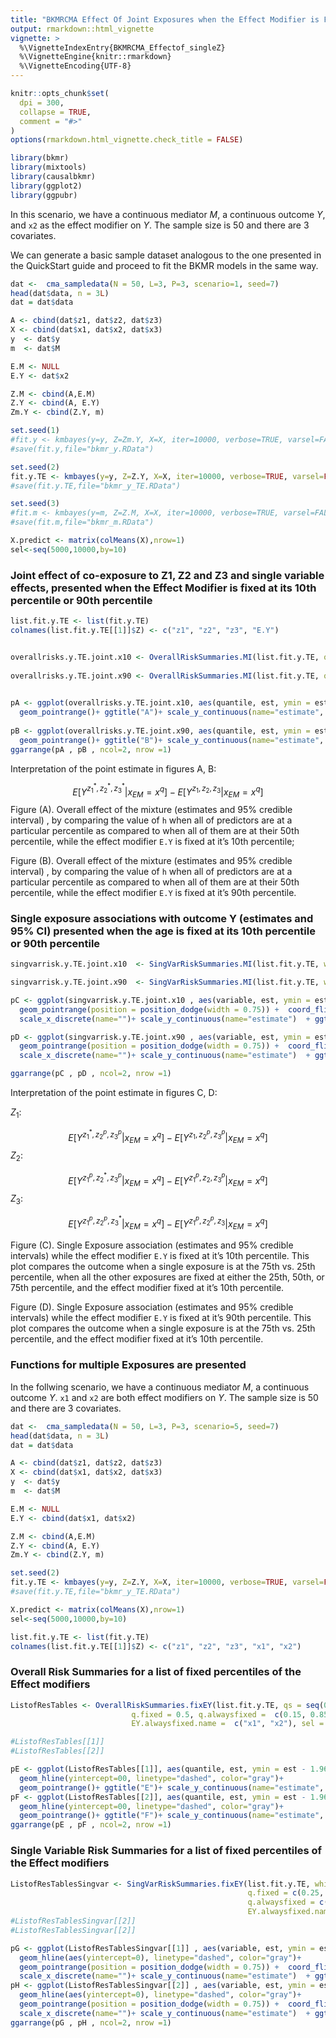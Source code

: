 ```yaml
---
title: "BKMRCMA Effect Of Joint Exposures when the Effect Modifier is Fixed"
output: rmarkdown::html_vignette
vignette: >
  %\VignetteIndexEntry{BKMRCMA_Effectof_singleZ}
  %\VignetteEngine{knitr::rmarkdown}
  %\VignetteEncoding{UTF-8}
---
```

 
```r
knitr::opts_chunk$set(
  dpi = 300, 
  collapse = TRUE,
  comment = "#>"
)
options(rmarkdown.html_vignette.check_title = FALSE)
```

```r
library(bkmr)
library(mixtools)
library(causalbkmr)
library(ggplot2)
library(ggpubr)
```

In this scenario, we have a continuous mediator $M$, a continuous outcome $Y$, and `x2` as the effect modifier on $Y$. The sample size is 50 and there are 3 covariates. 

We can generate a basic sample dataset analogous to the one presented in the QuickStart guide and proceed to fit the BKMR models in the same way. 
 
```r
dat <-  cma_sampledata(N = 50, L=3, P=3, scenario=1, seed=7) 
head(dat$data, n = 3L)
dat = dat$data

A <- cbind(dat$z1, dat$z2, dat$z3)
X <- cbind(dat$x1, dat$x2, dat$x3)
y  <- dat$y
m  <- dat$M 

E.M <- NULL
E.Y <- dat$x2

Z.M <- cbind(A,E.M) 
Z.Y <- cbind(A, E.Y) 
Zm.Y <- cbind(Z.Y, m)

set.seed(1)
#fit.y <- kmbayes(y=y, Z=Zm.Y, X=X, iter=10000, verbose=TRUE, varsel=FALSE) 
#save(fit.y,file="bkmr_y.RData")

set.seed(2)
fit.y.TE <- kmbayes(y=y, Z=Z.Y, X=X, iter=10000, verbose=TRUE, varsel=FALSE) 
#save(fit.y.TE,file="bkmr_y_TE.RData")

set.seed(3)
#fit.m <- kmbayes(y=m, Z=Z.M, X=X, iter=10000, verbose=TRUE, varsel=FALSE) 
#save(fit.m,file="bkmr_m.RData")

X.predict <- matrix(colMeans(X),nrow=1)
sel<-seq(5000,10000,by=10)
```

 

### Joint effect of co-exposure to Z1, Z2 and Z3 and single variable effects, presented when the Effect Modifier is fixed at its 10th percentile or 90th percentile

```r
list.fit.y.TE <- list(fit.y.TE) 
colnames(list.fit.y.TE[[1]]$Z) <- c("z1", "z2", "z3", "E.Y")


overallrisks.y.TE.joint.x10 <- OverallRiskSummaries.MI(list.fit.y.TE, qs = seq(0.1, 0.9, by = 0.05), q.fixed = 0.5, q.alwaysfixed = 0.1, index.alwaysfixed = 4, sel = sel, method="approx") 
 
overallrisks.y.TE.joint.x90 <- OverallRiskSummaries.MI(list.fit.y.TE, qs = seq(0.1, 0.9, by = 0.05), q.fixed = 0.5, q.alwaysfixed = 0.9, index.alwaysfixed = 4, sel = sel, method="approx") 
 

pA <- ggplot(overallrisks.y.TE.joint.x10, aes(quantile, est, ymin = est - 1.96*sd, ymax = est + 1.96*sd)) +  geom_hline(yintercept=00, linetype="dashed", color="gray")+ 
  geom_pointrange()+ ggtitle("A")+ scale_y_continuous(name="estimate", limits = c(-1.3, 1.8)) 
 
pB <- ggplot(overallrisks.y.TE.joint.x90, aes(quantile, est, ymin = est - 1.96*sd, ymax = est + 1.96*sd)) +  geom_hline(yintercept=00, linetype="dashed", color="gray")+ 
  geom_pointrange()+ ggtitle("B")+ scale_y_continuous(name="estimate", limits = c(-1.3, 1.8))  
ggarrange(pA , pB , ncol=2, nrow =1)
```

Interpretation of the point estimate in figures A, B:

$$E[Y^{z_1^*, z_2^*, z_3^*}|x_{EM} = x^q] - E[Y^{z_1, z_2, z_3}|x_{EM} = x^q]$$
Figure (A). Overall effect of the mixture (estimates and 95% credible interval) , by comparing the value of `h` when all of predictors are at a particular percentile as compared to when all of them are at their 50th percentile, while the effect modifier `E.Y` is fixed at it's 10th percentile;


Figure (B). Overall effect of the mixture (estimates and 95% credible interval) , by comparing the value of `h` when all of predictors are at a particular percentile as compared to when all of them are at their 50th percentile, while the effect modifier `E.Y` is fixed at it's 90th percentile. 



### Single exposure associations with outcome Y (estimates and 95% CI) presented when the age is fixed at its 10th percentile or 90th percentile


```r
singvarrisk.y.TE.joint.x10  <- SingVarRiskSummaries.MI(list.fit.y.TE, which.z=c(1,2,3), qs.diff = c(0.25, 0.75), q.fixed = c(0.25, 0.50, 0.75), q.alwaysfixed = 0.1, index.alwaysfixed = 4, sel=sel, method = "approx")

singvarrisk.y.TE.joint.x90  <- SingVarRiskSummaries.MI(list.fit.y.TE, which.z=c(1,2,3), qs.diff = c(0.25, 0.75), q.fixed = c(0.25, 0.50, 0.75), q.alwaysfixed = 0.9, index.alwaysfixed = 4, sel=sel, method = "approx")

pC <- ggplot(singvarrisk.y.TE.joint.x10 , aes(variable, est, ymin = est - 1.96*sd,  ymax = est + 1.96*sd, col = q.fixed)) +  geom_hline(aes(yintercept=0), linetype="dashed", color="gray")+ 
  geom_pointrange(position = position_dodge(width = 0.75)) +  coord_flip() + ggtitle("")+ theme(legend.position="none")+
  scale_x_discrete(name="")+ scale_y_continuous(name="estimate")  + ggtitle("C")

pD <- ggplot(singvarrisk.y.TE.joint.x90 , aes(variable, est, ymin = est - 1.96*sd,  ymax = est + 1.96*sd, col = q.fixed)) +  geom_hline(aes(yintercept=0), linetype="dashed", color="gray")+ 
  geom_pointrange(position = position_dodge(width = 0.75)) +  coord_flip() + ggtitle("")+ 
  scale_x_discrete(name="")+ scale_y_continuous(name="estimate")  + ggtitle("D") 

ggarrange(pC , pD , ncol=2, nrow =1)

```

Interpretation of the point estimate in figures C, D:

$Z_1$:

$$E[Y^{z_1^*, z_2^p, z_3^p}|x_{EM} = x^q] - E[Y^{z_1, z_2^p, z_3^p}|x_{EM} = x^q]$$
$Z_2$:

$$E[Y^{z_1^p, z_2^*, z_3^p}|x_{EM} = x^q] - E[Y^{z_1^p, z_2, z_3^p}|x_{EM} = x^q]$$
$Z_3$:

$$E[Y^{z_1^p, z_2^p, z_3^*}|x_{EM} = x^q] - E[Y^{z_1^p, z_2^p, z_3}|x_{EM} = x^q]$$


Figure (C). Single Exposure association (estimates and 95% credible intervals) while the effect modifier `E.Y` is fixed at it's 10th percentile. This plot compares the outcome when a single exposure is at the 75th vs. 25th percentile, when all the other exposures are fixed at either the 25th, 50th, or 75th percentile, and the effect modifier fixed at it's 10th percentile. 


Figure (D).  Single Exposure association (estimates and 95% credible intervals) while the effect modifier `E.Y` is fixed at it's 90th percentile. This plot compares the outcome when a single exposure is at the 75th vs. 25th percentile, and the effect modifier fixed at it's 10th percentile. 


### Functions for multiple Exposures are presented

In the follwing scenario, we have a continuous mediator $M$, a continuous outcome $Y$. `x1` and `x2` are both effect modifiers on $Y$. The sample size is 50 and there are 3 covariates. 

```r
dat <-  cma_sampledata(N = 50, L=3, P=3, scenario=5, seed=7) 
head(dat$data, n = 3L)
dat = dat$data

A <- cbind(dat$z1, dat$z2, dat$z3)
X <- cbind(dat$x1, dat$x2, dat$x3)
y  <- dat$y
m  <- dat$M 

E.M <- NULL
E.Y <- cbind(dat$x1, dat$x2)

Z.M <- cbind(A,E.M) 
Z.Y <- cbind(A, E.Y) 
Zm.Y <- cbind(Z.Y, m)

set.seed(2)
fit.y.TE <- kmbayes(y=y, Z=Z.Y, X=X, iter=10000, verbose=TRUE, varsel=FALSE) 
#save(fit.y.TE,file="bkmr_y_TE.RData")

X.predict <- matrix(colMeans(X),nrow=1)
sel<-seq(5000,10000,by=10)

list.fit.y.TE <- list(fit.y.TE)  
colnames(list.fit.y.TE[[1]]$Z) <- c("z1", "z2", "z3", "x1", "x2")
```

### Overall Risk Summaries for a list of fixed percentiles of the Effect modifiers
```r
ListofResTables <- OverallRiskSummaries.fixEY(list.fit.y.TE, qs = seq(0.1, 0.9, by = 0.05), 
                           q.fixed = 0.5, q.alwaysfixed =  c(0.15, 0.85), 
                           EY.alwaysfixed.name =  c("x1", "x2"), sel = sel, method="approx")  

#ListofResTables[[1]]
#ListofResTables[[2]]

pE <- ggplot(ListofResTables[[1]], aes(quantile, est, ymin = est - 1.96*sd, ymax = est + 1.96*sd)) +  
  geom_hline(yintercept=00, linetype="dashed", color="gray")+ 
  geom_pointrange()+ ggtitle("E")+ scale_y_continuous(name="estimate", limits = c(-1, 1.5))  
pF <- ggplot(ListofResTables[[2]], aes(quantile, est, ymin = est - 1.96*sd, ymax = est + 1.96*sd)) +  
  geom_hline(yintercept=00, linetype="dashed", color="gray")+ 
  geom_pointrange()+ ggtitle("F")+ scale_y_continuous(name="estimate", limits = c(-1, 1.5)) 
ggarrange(pE , pF , ncol=2, nrow =1)
```

### Single Variable Risk Summaries for a list of fixed percentiles of the Effect modifiers

```r
ListofResTablesSingvar <- SingVarRiskSummaries.fixEY(list.fit.y.TE, which.z = c(1,2,3), qs.diff = c(0.25, 0.75), 
                                                     q.fixed = c(0.25, 0.50, 0.75), 
                                                     q.alwaysfixed = c(0.15, 0.85), z.names = c("z1", "z2", "z3"), 
                                                     EY.alwaysfixed.name =  c("x1", "x2"), sel = sel, method="approx") 
#ListofResTablesSingvar[[2]] 
#ListofResTablesSingvar[[2]]

pG <- ggplot(ListofResTablesSingvar[[1]] , aes(variable, est, ymin = est - 1.96*sd,  ymax = est + 1.96*sd, col = q.fixed)) +  
  geom_hline(aes(yintercept=0), linetype="dashed", color="gray")+ 
  geom_pointrange(position = position_dodge(width = 0.75)) +  coord_flip() + ggtitle("")+ 
  scale_x_discrete(name="")+ scale_y_continuous(name="estimate")  + ggtitle("G") 
pH <- ggplot(ListofResTablesSingvar[[2]] , aes(variable, est, ymin = est - 1.96*sd,  ymax = est + 1.96*sd, col = q.fixed)) +  
  geom_hline(aes(yintercept=0), linetype="dashed", color="gray")+ 
  geom_pointrange(position = position_dodge(width = 0.75)) +  coord_flip() + ggtitle("")+ 
  scale_x_discrete(name="")+ scale_y_continuous(name="estimate")  + ggtitle("H") 
ggarrange(pG , pH , ncol=2, nrow =1)
```


